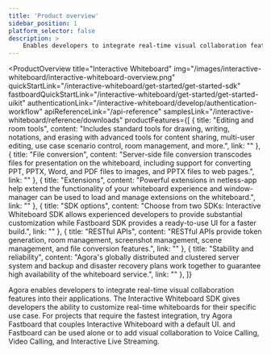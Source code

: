 ```yaml
---
title: 'Product overview'
sidebar_position: 1
platform_selector: false
description: >
    Enables developers to integrate real-time visual collaboration features into their applications.
---
```



<ProductOverview
    title="Interactive Whiteboard"
    img="/images/interactive-whiteboard/interactive-whiteboard-overview.png"
    quickStartLink="/interactive-whiteboard/get-started/get-started-sdk"
    fastboardQuickStartLink="/interactive-whiteboard/get-started/get-started-uikit"
    authenticationLink="/interactive-whiteboard/develop/authentication-workflow"
    apiReferenceLink="/api-reference"
    samplesLink="/interactive-whiteboard/reference/downloads"
    productFeatures={[
        {
            title: "Editing and room tools",
            content: "Includes standard tools for drawing, writing, notations, and erasing with advanced tools for content sharing, multi-user editing, use case scenario control, room management, and more.",
            link: ""
        },
        {
            title: "File conversion",
            content: "Server-side file conversion transcodes files for presentation on the whiteboard, including support for converting PPT, PPTX, Word, and PDF files to images, and PPTX files to web pages.",
            link: ""
        },
        {
            title: "Extensions",
            content: "Powerful extensions in netless-app help extend the functionality of your whiteboard experience and window-manager can be used to load and manage extensions on the whiteboard.",
            link: ""
        },
        {
            title: "SDK options",
            content: "Choose from two SDKs: Interactive Whiteboard SDK allows experienced developers to provide substantial customization while Fastboard SDK provides a ready-to-use UI for a faster build.",
            link: ""
        },
        {
            title: "RESTful APIs",
            content: "RESTful APIs provide token generation, room management, screenshot management, scene management, and file conversion features.",
            link: ""
        },
        {
            title: "Stability and reliability",
            content: "Agora's globally distributed and clustered server system and backup and disaster recovery plans work together to guarantee high availability of the whiteboard service.",
            link: ""
        },
    ]}

>
Agora <Vg k="WHITE" /> enables developers to integrate real-time visual collaboration features into their applications. The Interactive Whiteboard SDK gives developers the ability to customize real-time whiteboards for their specific use case. For projects that require the fastest integration, try Agora Fastboard that couples Interactive Whiteboard with a default UI. <Vg k="WHITE" /> and Fastboard can be used alone or to add visual collaboration to Voice Calling, Video Calling, and Interactive Live Streaming.


</ProductOverview>